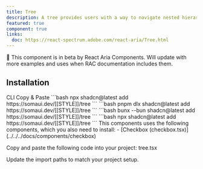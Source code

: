```yaml
---
title: Tree
description: A tree provides users with a way to navigate nested hierarchical information, with support for keyboard navigation and selection.
featured: true
component: true
links:
  doc: https://react-spectrum.adobe.com/react-aria/Tree.html
---
```


<Callout>
  🚧 This component is in beta by React Aria Components. Will update with more
  examples and uses when RAC documentation includes them.
</Callout>

<ComponentPreview name="tree-demo" />

## Installation

<Tabs defaultValue="cli">

<TabsList>
  <TabsTrigger value="cli">CLI</TabsTrigger>
  <TabsTrigger value="manual">Copy & Paste</TabsTrigger>
</TabsList>

<TabsContent value="cli">

<PackageManagerTabs>
  <PackageManagerContent value="npm">
    ```bash
    npx shadcn@latest add https://somaui.dev/[[STYLE]]/tree
    ```
  </PackageManagerContent>
  <PackageManagerContent value="pnpm">
    ```bash
    pnpm dlx shadcn@latest add https://somaui.dev/[[STYLE]]/tree
    ```

  </PackageManagerContent>
  <PackageManagerContent value="bun">
    ```bash
    bunx --bun shadcn@latest add https://somaui.dev/[[STYLE]]/tree
    ```
  </PackageManagerContent>
  <PackageManagerContent value="yarn">
    ```bash 
    npx shadcn@latest add https://somaui.dev/[[STYLE]]/tree
    ```
  </PackageManagerContent>
</PackageManagerTabs>

</TabsContent>

<TabsContent value="manual">

<Steps>

<Step>
  This components uses the following components, which you also need to install:
  - [Checkbox (checkbox.tsx)](../../../docs/components/checkbox)
</Step>

<Step>Copy and paste the following code into your project: tree.tsx</Step>

<ComponentSource name="tree" />

<Step>Update the import paths to match your project setup.</Step>

</Steps>

</TabsContent>

</Tabs>
